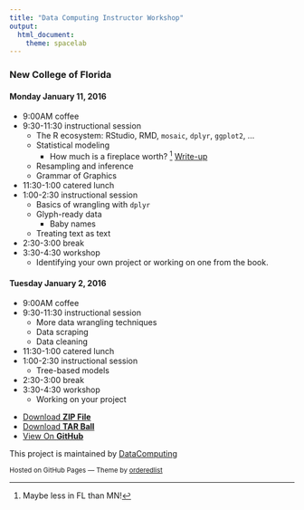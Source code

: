 ```yaml
---
title: "Data Computing Instructor Workshop"
output: 
  html_document: 
    theme: spacelab
---
```




### New College of Florida

#### Monday January 11, 2016

* 9:00AM           coffee
* 9:30-11:30     instructional session
    - The R ecosystem: RStudio, RMD, `mosaic`, `dplyr`, `ggplot2`, ...
    - Statistical modeling
        - How much is a fireplace worth? ^[Maybe less in FL than MN!] [Write-up](MOSAIC/UntanglingHousePrices.pdf)
    - Resampling and inference
    - Grammar of Graphics
* 11:30-1:00     catered lunch
* 1:00-2:30        instructional session
    - Basics of wrangling with `dplyr`
    - Glyph-ready data
        - Baby names
    - Treating text as text
* 2:30-3:00        break
* 3:30-4:30        workshop
    - Identifying your own project or working on one from the book.

#### Tuesday January 2, 2016

* 9:00AM           coffee
* 9:30-11:30     instructional session
    - More data wrangling techniques
    - Data scraping
    - Data cleaning
* 11:30-1:00     catered lunch
* 1:00-2:30        instructional session
    - Tree-based models
* 2:30-3:00        break
* 3:30-4:30        workshop
    - Working on your project
 
<footer>
<ul>
<li><a href="https://github.com/DataComputing/InstructorWorkshop/zipball/master">Download <strong>ZIP File</strong></a></li>
<li><a href="https://github.com/DataComputing/InstructorWorkshop/tarball/master">Download <strong>TAR Ball</strong></a></li>
<li><a href="https://github.com/DataComputing/InstructorWorkshop">View On <strong>GitHub</strong></a></li>
</ul>
</header>

<p>This project is maintained by <a href="https://github.com/DataComputing">DataComputing</a></p>
<p><small>Hosted on GitHub Pages &mdash; Theme by <a href="https://github.com/orderedlist">orderedlist</a></small></p>
</footer>
</div>
<script src="javascripts/scale.fix.js"></script>
<script type="text/javascript">
var gaJsHost = (("https:" == document.location.protocol) ? "https://ssl." : "http://www.");
document.write(unescape("%3Cscript src='" + gaJsHost + "google-analytics.com/ga.js' type='text/javascript'%3E%3C/script%3E"));
</script>
<script type="text/javascript">
try {
  var pageTracker = _gat._getTracker("UA-72047204-1");
  pageTracker._trackPageview();
} catch(err) {}
</script>